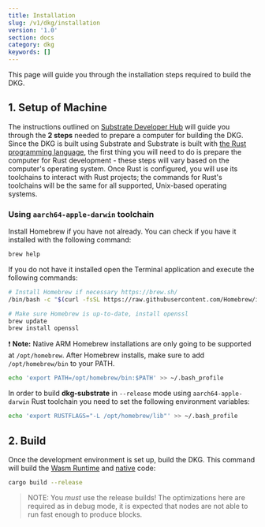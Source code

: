 ```yaml
---
title: Installation
slug: /v1/dkg/installation
version: '1.0'
section: docs
category: dkg
keywords: []
---
```

This page will guide you through the installation steps required to build the DKG.  

## 1. Setup of Machine

The instructions outlined on [Substrate Developer Hub](https://substrate.dev/docs/en/knowledgebase/getting-started/#manual-installation) will guide you through the **2 steps** needed to prepare a computer for building the DKG.
Since the DKG is built using Substrate and Substrate is built with [the Rust programming language](https://www.rust-lang.org/), the first
thing you will need to do is prepare the computer for Rust development - these steps will vary based
on the computer's operating system. Once Rust is configured, you will use its toolchains to interact
with Rust projects; the commands for Rust's toolchains will be the same for all supported,
Unix-based operating systems.

### Using `aarch64-apple-darwin` toolchain

Install Homebrew if you have not already. You can check if you have it installed with the following command:

```bash
brew help
```

If you do not have it installed open the Terminal application and execute the following commands:

```bash
# Install Homebrew if necessary https://brew.sh/
/bin/bash -c "$(curl -fsSL https://raw.githubusercontent.com/Homebrew/install/master/install.sh)"

# Make sure Homebrew is up-to-date, install openssl
brew update
brew install openssl
```

❗ **Note:** Native ARM Homebrew installations are only going to be supported at `/opt/homebrew`. After Homebrew installs, make sure to add `/opt/homebrew/bin` to your PATH.

```bash
echo 'export PATH=/opt/homebrew/bin:$PATH' >> ~/.bash_profile
```

In order to build **dkg-substrate** in `--release` mode using `aarch64-apple-darwin` Rust toolchain you need to set the following environment variables:

```bash
echo 'export RUSTFLAGS="-L /opt/homebrew/lib"' >> ~/.bash_profile
```

## 2. Build

Once the development environment is set up, build the DKG. This command will
build the
[Wasm Runtime](https://substrate.dev/docs/en/knowledgebase/advanced/executor#wasm-execution) and
[native](https://substrate.dev/docs/en/knowledgebase/advanced/executor#native-execution) code:

```bash
cargo build --release
```

> NOTE: You _must_ use the release builds! The optimizations here are required
> as in debug mode, it is expected that nodes are not able to run fast enough to produce blocks.

